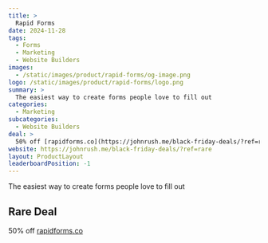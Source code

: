 ```yaml
---
title: >
  Rapid Forms
date: 2024-11-28
tags:
  - Forms
  - Marketing
  - Website Builders
images:
  - /static/images/product/rapid-forms/og-image.png
logo: /static/images/product/rapid-forms/logo.png
summary: >
  The easiest way to create forms people love to fill out
categories:
  - Marketing
subcategories:
  - Website Builders
deal: >
  50% off [rapidforms.co](https://johnrush.me/black-friday-deals/?ref=rare)
website: https://johnrush.me/black-friday-deals/?ref=rare
layout: ProductLayout
leaderboardPosition: -1
---
```

The easiest way to create forms people love to fill out

## Rare Deal

50% off [rapidforms.co](https://johnrush.me/black-friday-deals/?ref=rare)
